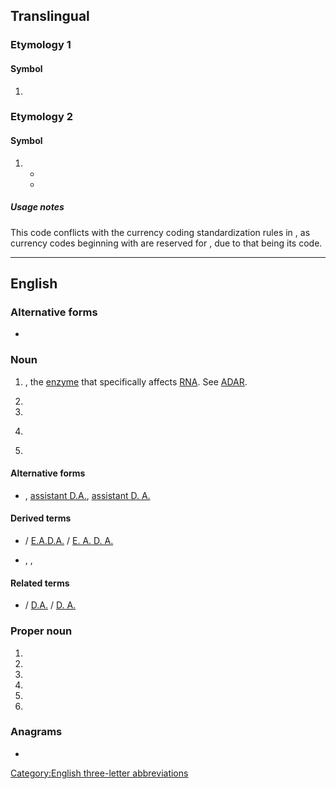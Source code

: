 {{also|Appendix:Variations of "ada"}}
==Translingual==

===Etymology 1===

====Symbol====
{{mul-symbol}}

# {{IATA|Adana Şakirpaşa Airport||Adana||Turkey}}

===Etymology 2===

====Symbol====
{{mul-symbol}}

# {{ISO 4217|unoff=1|crypto=1|Cardano (blockchain platform)|Cardano}}
#* {{quote-book|it|termlang=mul|url=http://tesi.luiss.it/23608/1/685441_SPITALERI_FEDERICO_Tesi%20e%20riassunto%20Federico%20Spitaleri.pdf|title=Definizione di mappe percettive delle criptovalute con maggiore capitalizzazione attraverso l’utilizzo del multidimensional scaling|author=Federico Spitaleri|genre=thesis|publisher=Luiss Guido Carli|year=2017–2018|page=38|passage=La fornitura di '''ADA''' attualmente in circolazione ammonta a 25.927.070.538 unità, mentre la fornitura totale è fissata a 31.112.483.745 '''ADA'''. Il prezzo di un '''ADA''' nel periodo di raccolta dei giudizi di somiglianza (Marzo-Aprile) si attesta a quasi 0,2 $ (coinmarketcap.com).}}
#* {{quote-book|es|termlang=mul|url=http://riull.ull.es/xmlui/handle/915/24719|title=Proyecto Cardano, tercera generación de criptomonedas|genre=thesis|publisher=University of La Laguna|author=J.W. Benazco Ángel & G. García Machiñena Morell|year=2021|page=15|passage=En estas fechas escogidas vemos la evolución que ha tenido '''ADA''' de 1 enero de 2021 a un precio de 0,14 euros por '''ADA''' y su máximo histórico se sitúa sobre 2,03 euros por '''ADA''' a 16 mayo de 2021.}}

=====Usage notes=====
This code conflicts with the currency coding standardization rules in {{w|ISO 4217}}, as currency codes beginning with {{l|mul|AD}} are reserved for {{w|Andorra}}, due to that being its {{w|ISO 3166-1 alpha-2}} code.

----

==English==

===Alternative forms===
* {{alter|en|A.D.A.|A. D. A.}}

===Noun===
{{en-noun|~}}

# {{initialism of|en|[[adenosine]] [[deaminase]]|nodot=1}}, the [[enzyme]] that specifically affects [[RNA]]. See [[ADAR]].
# {{initialism of|en|[[assistant]] [[district attorney]]}}
# {{acronym of|en|[[anti-doping]] [[agency]]}}
# {{lb|en|organic compound}} {{abbreviation of|en|azodicarbonamide}}
# {{lb|en|art}} {{init of|en|[[autodestructive]] [[art]]}}

====Alternative forms====
* {{sense|assistant district attorney}} {{l|en|assistant DA}}, [[assistant D.A.]], [[assistant D. A.]]

====Derived terms====
* {{sense|assistant district attorney}} {{l|en|EADA}} / [[E.A.D.A.]] / [[E. A. D. A.]] {{gloss|[[executive assistant district attorney]]}}
* {{sense|anti-doping agency}} {{l|en|WADA}}, {{l|en|USADA}}, {{l|en|RUSADA}}

====Related terms====
* {{sense|[[assistant district attorney]]}} {{l|en|DA}} / [[D.A.]] / [[D. A.]] {{gloss|[[district attorney]]}}

===Proper noun===
{{en-proper noun}}

# {{initialism of|en|[[w:American Dental Association|American Dental Association]]}}
# {{initialism of|en|[[w:Americans for Democratic Action|Americans for Democratic Action]]}}
# {{initialism of|en|[[w:Americans with Disabilities Act|Americans with Disabilities Act]]}}
# {{initialism of|en|[[w:American Diabetes Association|American Diabetes Association]]}}
# {{initialism of|en|[[w:Air Defense Artillery Branch (United States Army)|Air Defense Artillery]]}}
# {{initialism of|en|[[w:Association of Drainage Authorities|Association of Drainage Authorities]]}}

===Anagrams===
* {{anagrams|en|a=aad|AAD|aad}}

[[Category:English three-letter abbreviations]]
